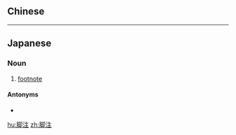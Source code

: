 {{also|腳注|腳註}}
==Chinese==
{{zh-see|腳註}}

----

==Japanese==
{{ja-kanjitab|きゃく|ちゅう|yomi=on}}

===Noun===
{{ja-noun|きゃくちゅう}}

# [[footnote]]

====Antonyms====
* {{ja-r|頭注|とうちゅう}}

[[hu:脚注]]
[[zh:脚注]]